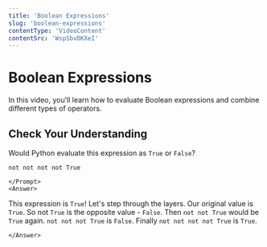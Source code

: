 ```yaml
---
title: 'Boolean Expressions'
slug: 'boolean-expressions'
contentType: 'VideoContent'
contentSrc: 'WspSbvDKXeI'
---
```


# Boolean Expressions

In this video, you’ll learn how to evaluate Boolean expressions and combine different types of operators.

## Check Your Understanding

<FlashCard>
    <Prompt>

Would Python evaluate this expression as `True` or `False`?

`not not not not True`

    </Prompt>
    <Answer>

This expression is `True`! Let's step through the layers. Our original value is `True`. So not `True` is the opposite value - `False`. Then `not not True` would be `True` again. `not not not True` is `False`. Finally `not not not not True` is `True`.

    </Answer>
</FlashCard>